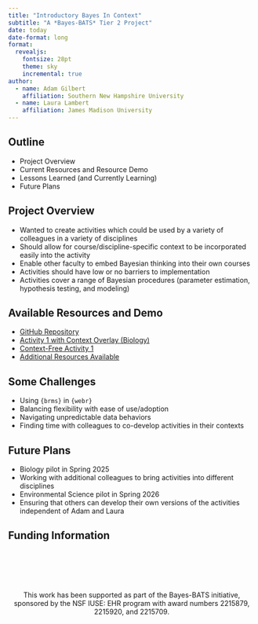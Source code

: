 ```yaml
---
title: "Introductory Bayes In Context"
subtitle: "A *Bayes-BATS* Tier 2 Project"
date: today
date-format: long
format: 
  revealjs:
    fontsize: 28pt
    theme: sky
    incremental: true
author: 
  - name: Adam Gilbert
    affiliation: Southern New Hampshire University
  - name: Laura Lambert
    affiliation: James Madison University
---
```


## Outline

+ Project Overview
+ Current Resources and Resource Demo
+ Lessons Learned (and Currently Learning)
+ Future Plans

## Project Overview

+ Wanted to create activities which could be used by a variety of colleagues in a variety of disciplines
+ Should allow for course/discipline-specific context to be incorporated easily into the activity
+ Enable other faculty to embed Bayesian thinking into their own courses
+ Activities should have low or no barriers to implementation
+ Activities cover a range of Bayesian procedures (parameter estimation, hypothesis testing, and modeling)

## Available Resources and Demo

+ [GitHub Repository](https://github.com/agmath/Bayes-BATS-tier2){target="_blank"}
+ [Activity 1 with Context Overlay (Biology)](https://agmath.github.io/Bayes-BATS-tier2/act1_bio_chytrid_v2.html){target="_blank"}
+ [Context-Free Activity 1](https://agmath.github.io/Bayes-BATS-tier2/ContextFreeActivity1_v2.html){target="_blank"}
+ [Additional Resources Available](https://agmath.github.io/Bayes-BATS-tier2/index.html){target="_blank"}

## Some Challenges

+ Using `{brms}` in `{webr}`
+ Balancing flexibility with ease of use/adoption
+ Navigating unpredictable data behaviors
+ Finding time with colleagues to co-develop activities in their contexts

## Future Plans

+ Biology pilot in Spring 2025
+ Working with additional colleagues to bring activities into different disciplines
+ Environmental Science pilot in Spring 2026
+ Ensuring that others can develop their own versions of the activities independent of Adam and Laura

## Funding Information {.smaller}

<br/>
<br/>
<br/>
<br/>

<center>

This work has been supported as part of the Bayes-BATS initiative, sponsored by the NSF IUSE: EHR program with award numbers 2215879, 2215920, and 2215709.

</center>



